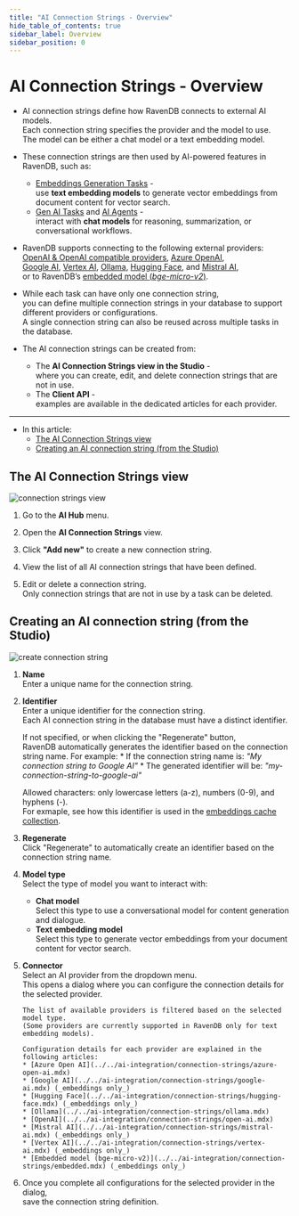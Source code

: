 ```yaml
---
title: "AI Connection Strings - Overview"
hide_table_of_contents: true
sidebar_label: Overview
sidebar_position: 0
---
```



# AI Connection Strings - Overview

<Admonition type="note" title="">
    
* AI connection strings define how RavenDB connects to external AI models.  
  Each connection string specifies the provider and the model to use.  
  The model can be either a chat model or a text embedding model.

* These connection strings are then used by AI-powered features in RavenDB, such as:  
  * [Embeddings Generation Tasks](../../ai-integration/generating-embeddings/overview.mdx) -  
    use **text embedding models** to generate vector embeddings from document content for vector search.
  * [Gen AI Tasks](../../ai-integration/gen-ai-integration/gen-ai-overview) and [AI Agents](../../ai-integration/ai-agents/ai-agents_overview.mdx) -  
    interact with **chat models** for reasoning, summarization, or conversational workflows.

* RavenDB supports connecting to the following external providers:  
  [OpenAI & OpenAI compatible providers](../../ai-integration/connection-strings/open-ai.mdx),
  [Azure OpenAI](../../ai-integration/connection-strings/azure-open-ai.mdx),  
  [Google AI](../../ai-integration/connection-strings/google-ai.mdx),
  [Vertex AI](../../ai-integration/connection-strings/vertex-ai.mdx),
  [Ollama](../../ai-integration/connection-strings/ollama.mdx),
  [Hugging Face](../../ai-integration/connection-strings/hugging-face.mdx),
  and [Mistral AI](../../ai-integration/connection-strings/mistral-ai.mdx),  
  or to RavenDB’s [embedded model (_bge-micro-v2_)](../../ai-integration/connection-strings/embedded.mdx).

* While each task can have only one connection string,  
  you can define multiple connection strings in your database to support different providers or configurations.  
  A single connection string can also be reused across multiple tasks in the database.

* The AI connection strings can be created from:  
  * The **AI Connection Strings view in the Studio** -  
    where you can create, edit, and delete connection strings that are not in use.
  * The **Client API** -  
    examples are available in the dedicated articles for each provider.

---
 
* In this article:
  * [The AI Connection Strings view](../../ai-integration/connection-strings/connection-strings-overview.mdx#the-ai-connection-strings-view)
  * [Creating an AI connection string (from the Studio)](../../ai-integration/connection-strings/connection-strings-overview.mdx#creating-an-ai-connection-string-from-the-studio)
    
</Admonition>

## The AI Connection Strings view

![connection strings view](./assets/connection-strings-view.png)

1. Go to the **AI Hub** menu.

2. Open the **AI Connection Strings** view.

3. Click **"Add new"** to create a new connection string.

4. View the list of all AI connection strings that have been defined.

5. Edit or delete a connection string.  
   Only connection strings that are not in use by a task can be deleted.

## Creating an AI connection string (from the Studio)

![create connection string](./assets/create-connection-string.png)

<a id="identifier" />

1. **Name**  
   Enter a unique name for the connection string.

2. **Identifier**  
   Enter a unique identifier for the connection string.  
   Each AI connection string in the database must have a distinct identifier.

     If not specified, or when clicking the "Regenerate" button,  
     RavenDB automatically generates the identifier based on the connection string name. For example:
       * If the connection string name is: _"My connection string to Google AI"_
       * The generated identifier will be: _"my-connection-string-to-google-ai"_
  
     Allowed characters: only lowercase letters (a-z), numbers (0-9), and hyphens (-).  
     For exmaple, see how this identifier is used in the [embeddings cache collection](../../ai-integration/generating-embeddings/embedding-collections.mdx#the-embeddings-cache-collection).

3. **Regenerate**  
   Click "Regenerate" to automatically create an identifier based on the connection string name.

4. **Model type**  
   Select the type of model you want to interact with:  
   * **Chat model**  
     Select this type to use a conversational model for content generation and dialogue.
   * **Text embedding model**  
     Select this type to generate vector embeddings from your document content for vector search.

5. **Connector**  
   Select an AI provider from the dropdown menu.  
   This opens a dialog where you can configure the connection details for the selected provider.  
   
       The list of available providers is filtered based on the selected model type.  
       (Some providers are currently supported in RavenDB only for text embedding models).  
       
       Configuration details for each provider are explained in the following articles:  
       * [Azure Open AI](../../ai-integration/connection-strings/azure-open-ai.mdx)
       * [Google AI](../../ai-integration/connection-strings/google-ai.mdx) (_embeddings only_)
       * [Hugging Face](../../ai-integration/connection-strings/hugging-face.mdx) (_embeddings only_)
       * [Ollama](../../ai-integration/connection-strings/ollama.mdx)
       * [OpenAI](../../ai-integration/connection-strings/open-ai.mdx)
       * [Mistral AI](../../ai-integration/connection-strings/mistral-ai.mdx) (_embeddings only_)
       * [Vertex AI](../../ai-integration/connection-strings/vertex-ai.mdx) (_embeddings only_)
       * [Embedded model (bge-micro-v2)](../../ai-integration/connection-strings/embedded.mdx) (_embeddings only_)

6. Once you complete all configurations for the selected provider in the dialog,  
   save the connection string definition.
